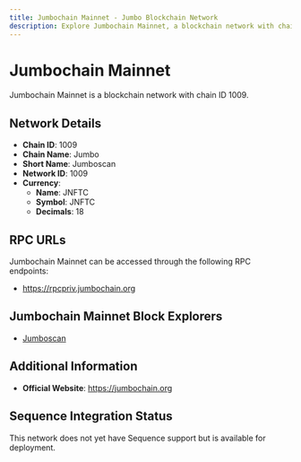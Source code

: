 ```yaml
--- 
title: Jumbochain Mainnet - Jumbo Blockchain Network
description: Explore Jumbochain Mainnet, a blockchain network with chain ID 1009. Learn about its native currency, JNFTC, and how to interact with the network.
---
```


# Jumbochain Mainnet

Jumbochain Mainnet is a blockchain network with chain ID 1009.

## Network Details

- **Chain ID**: 1009
- **Chain Name**: Jumbo
- **Short Name**: Jumboscan
- **Network ID**: 1009
- **Currency**: 
  - **Name**: JNFTC
  - **Symbol**: JNFTC
  - **Decimals**: 18

## RPC URLs

Jumbochain Mainnet can be accessed through the following RPC endpoints:

- https://rpcpriv.jumbochain.org

## Jumbochain Mainnet Block Explorers

- [Jumboscan](https://jumboscan.jumbochain.org)

## Additional Information

- **Official Website**: https://jumbochain.org

## Sequence Integration Status

This network does not yet have Sequence support but is available for deployment.
